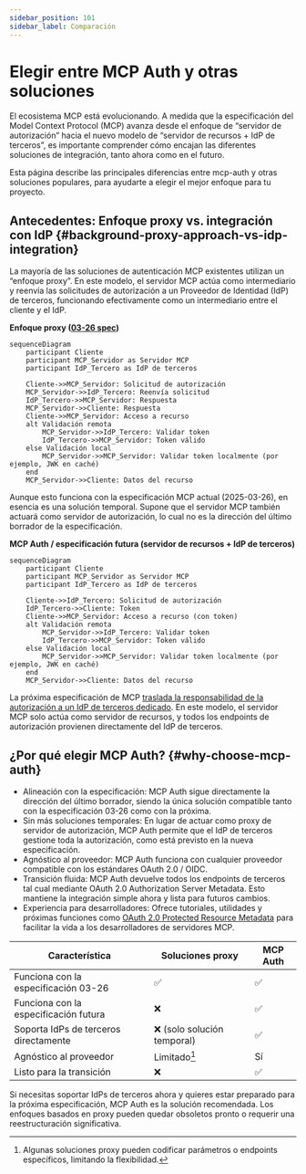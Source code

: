 ```yaml
---
sidebar_position: 101
sidebar_label: Comparación
---
```


# Elegir entre MCP Auth y otras soluciones

El ecosistema MCP está evolucionando. A medida que la especificación del Model Context Protocol (MCP) avanza desde el enfoque de “servidor de autorización” hacia el nuevo modelo de “servidor de recursos + IdP de terceros”, es importante comprender cómo encajan las diferentes soluciones de integración, tanto ahora como en el futuro.

Esta página describe las principales diferencias entre mcp-auth y otras soluciones populares, para ayudarte a elegir el mejor enfoque para tu proyecto.

## Antecedentes: Enfoque proxy vs. integración con IdP \{#background-proxy-approach-vs-idp-integration}

La mayoría de las soluciones de autenticación MCP existentes utilizan un “enfoque proxy”. En este modelo, el servidor MCP actúa como intermediario y reenvía las solicitudes de autorización a un Proveedor de Identidad (IdP) de terceros, funcionando efectivamente como un intermediario entre el cliente y el IdP.

**Enfoque proxy ([03-26 spec](https://modelcontextprotocol.io/specification/2025-03-26/basic/authorization))**

```mermaid
sequenceDiagram
    participant Cliente
    participant MCP_Servidor as Servidor MCP
    participant IdP_Tercero as IdP de terceros

    Cliente->>MCP_Servidor: Solicitud de autorización
    MCP_Servidor->>IdP_Tercero: Reenvía solicitud
    IdP_Tercero->>MCP_Servidor: Respuesta
    MCP_Servidor->>Cliente: Respuesta
    Cliente->>MCP_Servidor: Acceso a recurso
    alt Validación remota
        MCP_Servidor->>IdP_Tercero: Validar token
        IdP_Tercero->>MCP_Servidor: Token válido
    else Validación local
        MCP_Servidor->>MCP_Servidor: Validar token localmente (por ejemplo, JWK en caché)
    end
    MCP_Servidor->>Cliente: Datos del recurso
```

Aunque esto funciona con la especificación MCP actual (2025-03-26), en esencia es una solución temporal. Supone que el servidor MCP también actuará como servidor de autorización, lo cual no es la dirección del último borrador de la especificación.

**MCP Auth / especificación futura (servidor de recursos + IdP de terceros)**

```mermaid
sequenceDiagram
    participant Cliente
    participant MCP_Servidor as Servidor MCP
    participant IdP_Tercero as IdP de terceros

    Cliente->>IdP_Tercero: Solicitud de autorización
    IdP_Tercero->>Cliente: Token
    Cliente->>MCP_Servidor: Acceso a recurso (con token)
    alt Validación remota
        MCP_Servidor->>IdP_Tercero: Validar token
        IdP_Tercero->>MCP_Servidor: Token válido
    else Validación local
        MCP_Servidor->>MCP_Servidor: Validar token localmente (por ejemplo, JWK en caché)
    end
    MCP_Servidor->>Cliente: Datos del recurso
```

La próxima especificación de MCP [traslada la responsabilidad de la autorización a un IdP de terceros dedicado](https://github.com/modelcontextprotocol/modelcontextprotocol/issues/205). En este modelo, el servidor MCP solo actúa como servidor de recursos, y todos los endpoints de autorización provienen directamente del IdP de terceros.

## ¿Por qué elegir MCP Auth? \{#why-choose-mcp-auth}

- Alineación con la especificación: MCP Auth sigue directamente la dirección del último borrador, siendo la única solución compatible tanto con la especificación 03-26 como con la próxima.
- Sin más soluciones temporales: En lugar de actuar como proxy de servidor de autorización, MCP Auth permite que el IdP de terceros gestione toda la autorización, como está previsto en la nueva especificación.
- Agnóstico al proveedor: MCP Auth funciona con cualquier proveedor compatible con los estándares OAuth 2.0 / OIDC.
- Transición fluida: MCP Auth devuelve todos los endpoints de terceros tal cual mediante OAuth 2.0 Authorization Server Metadata. Esto mantiene la integración simple ahora y lista para futuros cambios.
- Experiencia para desarrolladores: Ofrece tutoriales, utilidades y próximas funciones como [OAuth 2.0 Protected Resource Metadata](https://auth.wiki/protected-resource-metadata) para facilitar la vida a los desarrolladores de servidores MCP.

| Característica                         | Soluciones proxy      | MCP Auth |
| -------------------------------------- | --------------------- | -------- |
| Funciona con la especificación 03-26   | ✅                    | ✅       |
| Funciona con la especificación futura  | ❌                    | ✅       |
| Soporta IdPs de terceros directamente  | ❌ (solo solución temporal) | ✅       |
| Agnóstico al proveedor                 | Limitado[^1]          | Sí       |
| Listo para la transición               | ❌                    | ✅       |

Si necesitas soportar IdPs de terceros ahora y quieres estar preparado para la próxima especificación, MCP Auth es la solución recomendada. Los enfoques basados en proxy pueden quedar obsoletos pronto o requerir una reestructuración significativa.

[^1]: Algunas soluciones proxy pueden codificar parámetros o endpoints específicos, limitando la flexibilidad.